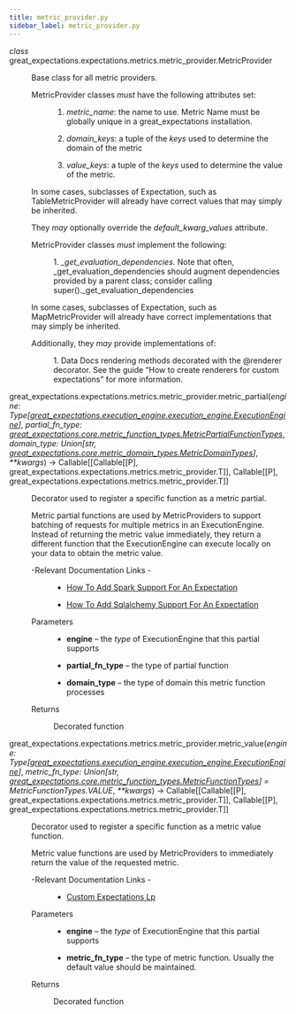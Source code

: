 ```yaml
---
title: metric_provider.py
sidebar_label: metric_provider.py
---
```



<section class="sphinx-api-doc" id="metric-provider">

<dl class="py class">
<dt class="sig sig-object py">
<em class="property"><span class="pre">class</span><span class="w"> </span></em><span class="sig-prename descclassname"><span class="pre">great_expectations.expectations.metrics.metric_provider.</span></span><span class="sig-name descname"><span class="pre">MetricProvider</span></span></dt>
<dd><p>Base class for all metric providers.</p>
<dl class="simple">
<dt>MetricProvider classes <em>must</em> have the following attributes set:</dt><dd><ol class="arabic simple">
<li><p><cite>metric_name</cite>: the name to use. Metric Name must be globally unique in
a great_expectations installation.</p></li>
<li><p><cite>domain_keys</cite>: a tuple of the <em>keys</em> used to determine the domain of the
metric</p></li>
<li><p><cite>value_keys</cite>: a tuple of the <em>keys</em> used to determine the value of
the metric.</p></li>
</ol>
</dd>
</dl>
<p>In some cases, subclasses of Expectation, such as TableMetricProvider will already
have correct values that may simply be inherited.</p>
<p>They <em>may</em> optionally override the <cite>default_kwarg_values</cite> attribute.</p>
<dl class="simple">
<dt>MetricProvider classes <em>must</em> implement the following:</dt><dd><p>1. <cite>_get_evaluation_dependencies</cite>. Note that often, _get_evaluation_dependencies should
augment dependencies provided by a parent class; consider calling super()._get_evaluation_dependencies</p>
</dd>
</dl>
<p>In some cases, subclasses of Expectation, such as MapMetricProvider will already
have correct implementations that may simply be inherited.</p>
<dl class="simple">
<dt>Additionally, they <em>may</em> provide implementations of:</dt><dd><p>1. Data Docs rendering methods decorated with the @renderer decorator. See the guide
“How to create renderers for custom expectations” for more information.</p>
</dd>
</dl>
</dd></dl>
<dl class="py function">
<dt class="sig sig-object py">
<span class="sig-prename descclassname"><span class="pre">great_expectations.expectations.metrics.metric_provider.</span></span><span class="sig-name descname"><span class="pre">metric_partial</span></span><span class="sig-paren">(</span><em class="sig-param"><span class="n"><span class="pre">engine</span></span><span class="p"><span class="pre">:</span></span><span class="w"> </span><span class="n"><span class="pre">Type</span><span class="p"><span class="pre">[</span></span><a class="reference internal" href="https://docs.greatexpectations.io/docs/0.17.23/reference/api/execution_engine/ExecutionEngine_class#great_expectations.execution_engine.ExecutionEngine" title="great_expectations.execution_engine.execution_engine.ExecutionEngine"><span class="pre">great_expectations.execution_engine.execution_engine.ExecutionEngine</span></a><span class="p"><span class="pre">]</span></span></span></em>, <em class="sig-param"><span class="n"><span class="pre">partial_fn_type</span></span><span class="p"><span class="pre">:</span></span><span class="w"> </span><span class="n"><a class="reference internal" href="https://docs.greatexpectations.io/docs/0.17.23/reference/api/core/metric_function_types/MetricPartialFunctionTypes_class#great_expectations.core.metric_function_types.MetricPartialFunctionTypes" title="great_expectations.core.metric_function_types.MetricPartialFunctionTypes"><span class="pre">great_expectations.core.metric_function_types.MetricPartialFunctionTypes</span></a></span></em>, <em class="sig-param"><span class="n"><span class="pre">domain_type</span></span><span class="p"><span class="pre">:</span></span><span class="w"> </span><span class="n"><span class="pre">Union</span><span class="p"><span class="pre">[</span></span><span class="pre">str</span><span class="p"><span class="pre">,</span></span><span class="w"> </span><a class="reference internal" href="https://docs.greatexpectations.io/docs/0.17.23/reference/api/core/metric_domain_types/MetricDomainTypes_class#great_expectations.core.metric_domain_types.MetricDomainTypes" title="great_expectations.core.metric_domain_types.MetricDomainTypes"><span class="pre">great_expectations.core.metric_domain_types.MetricDomainTypes</span></a><span class="p"><span class="pre">]</span></span></span></em>, <em class="sig-param"><span class="o"><span class="pre">**</span></span><span class="n"><span class="pre">kwargs</span></span></em><span class="sig-paren">)</span> <span class="sig-return"><span class="sig-return-icon">→</span> <span class="sig-return-typehint"><span class="pre">Callable</span><span class="p"><span class="pre">[</span></span><span class="p"><span class="pre">[</span></span><span class="pre">Callable</span><span class="p"><span class="pre">[</span></span><span class="p"><span class="pre">[</span></span><span class="pre">P</span><span class="p"><span class="pre">]</span></span><span class="p"><span class="pre">,</span></span><span class="w"> </span><span class="pre">great_expectations.expectations.metrics.metric_provider.T</span><span class="p"><span class="pre">]</span></span><span class="p"><span class="pre">]</span></span><span class="p"><span class="pre">,</span></span><span class="w"> </span><span class="pre">Callable</span><span class="p"><span class="pre">[</span></span><span class="p"><span class="pre">[</span></span><span class="pre">P</span><span class="p"><span class="pre">]</span></span><span class="p"><span class="pre">,</span></span><span class="w"> </span><span class="pre">great_expectations.expectations.metrics.metric_provider.T</span><span class="p"><span class="pre">]</span></span><span class="p"><span class="pre">]</span></span></span></span></dt>
<dd><p>Decorator used to register a specific function as a metric partial.</p>
<p>Metric partial functions are used by MetricProviders to support batching of
requests for multiple metrics in an ExecutionEngine. Instead of returning
the metric value immediately, they return a different function that the
ExecutionEngine can execute locally on your data to obtain the metric value.</p>
<dl class="simple">
<dt>-Relevant Documentation Links
-</dt><dd><ul class="simple">
<li><p><a class="reference external" href="https://docs.greatexpectations.io/docs/0.17.23/guides/expectations/features_custom_expectations/how_to_add_spark_support_for_an_expectation">How To Add Spark Support For An Expectation</a></p></li>
<li><p><a class="reference external" href="https://docs.greatexpectations.io/docs/0.17.23/guides/expectations/features_custom_expectations/how_to_add_sqlalchemy_support_for_an_expectation">How To Add Sqlalchemy Support For An Expectation</a></p></li>
</ul>
</dd>
</dl>
<dl class="field-list simple">
<dt class="field-odd">Parameters</dt>
<dd class="field-odd"><ul class="simple">
<li><p><strong>engine</strong> – the <em>type</em> of ExecutionEngine that this partial supports</p></li>
<li><p><strong>partial_fn_type</strong> – the type of partial function</p></li>
<li><p><strong>domain_type</strong> – the type of domain this metric function processes</p></li>
</ul>
</dd>
<dt class="field-even">Returns</dt>
<dd class="field-even"><p>Decorated function</p>
</dd>
</dl>
</dd></dl>
<dl class="py function">
<dt class="sig sig-object py">
<span class="sig-prename descclassname"><span class="pre">great_expectations.expectations.metrics.metric_provider.</span></span><span class="sig-name descname"><span class="pre">metric_value</span></span><span class="sig-paren">(</span><em class="sig-param"><span class="n"><span class="pre">engine</span></span><span class="p"><span class="pre">:</span></span><span class="w"> </span><span class="n"><span class="pre">Type</span><span class="p"><span class="pre">[</span></span><a class="reference internal" href="https://docs.greatexpectations.io/docs/0.17.23/reference/api/execution_engine/ExecutionEngine_class#great_expectations.execution_engine.ExecutionEngine" title="great_expectations.execution_engine.execution_engine.ExecutionEngine"><span class="pre">great_expectations.execution_engine.execution_engine.ExecutionEngine</span></a><span class="p"><span class="pre">]</span></span></span></em>, <em class="sig-param"><span class="n"><span class="pre">metric_fn_type</span></span><span class="p"><span class="pre">:</span></span><span class="w"> </span><span class="n"><span class="pre">Union</span><span class="p"><span class="pre">[</span></span><span class="pre">str</span><span class="p"><span class="pre">,</span></span><span class="w"> </span><a class="reference internal" href="https://docs.greatexpectations.io/docs/0.17.23/reference/api/core/metric_function_types/MetricFunctionTypes_class#great_expectations.core.metric_function_types.MetricFunctionTypes" title="great_expectations.core.metric_function_types.MetricFunctionTypes"><span class="pre">great_expectations.core.metric_function_types.MetricFunctionTypes</span></a><span class="p"><span class="pre">]</span></span></span><span class="w"> </span><span class="o"><span class="pre">=</span></span><span class="w"> </span><span class="default_value"><span class="pre">MetricFunctionTypes.VALUE</span></span></em>, <em class="sig-param"><span class="o"><span class="pre">**</span></span><span class="n"><span class="pre">kwargs</span></span></em><span class="sig-paren">)</span> <span class="sig-return"><span class="sig-return-icon">→</span> <span class="sig-return-typehint"><span class="pre">Callable</span><span class="p"><span class="pre">[</span></span><span class="p"><span class="pre">[</span></span><span class="pre">Callable</span><span class="p"><span class="pre">[</span></span><span class="p"><span class="pre">[</span></span><span class="pre">P</span><span class="p"><span class="pre">]</span></span><span class="p"><span class="pre">,</span></span><span class="w"> </span><span class="pre">great_expectations.expectations.metrics.metric_provider.T</span><span class="p"><span class="pre">]</span></span><span class="p"><span class="pre">]</span></span><span class="p"><span class="pre">,</span></span><span class="w"> </span><span class="pre">Callable</span><span class="p"><span class="pre">[</span></span><span class="p"><span class="pre">[</span></span><span class="pre">P</span><span class="p"><span class="pre">]</span></span><span class="p"><span class="pre">,</span></span><span class="w"> </span><span class="pre">great_expectations.expectations.metrics.metric_provider.T</span><span class="p"><span class="pre">]</span></span><span class="p"><span class="pre">]</span></span></span></span></dt>
<dd><p>Decorator used to register a specific function as a metric value function.</p>
<p>Metric value functions are used by MetricProviders to immediately return
the value of the requested metric.</p>
<dl class="simple">
<dt>-Relevant Documentation Links
-</dt><dd><ul class="simple">
<li><p><a class="reference external" href="https://docs.greatexpectations.io/docs/0.17.23/guides/expectations/custom_expectations_lp">Custom Expectations Lp</a></p></li>
</ul>
</dd>
</dl>
<dl class="field-list simple">
<dt class="field-odd">Parameters</dt>
<dd class="field-odd"><ul class="simple">
<li><p><strong>engine</strong> – the <em>type</em> of ExecutionEngine that this partial supports</p></li>
<li><p><strong>metric_fn_type</strong> – the type of metric function. Usually the default value should be maintained.</p></li>
</ul>
</dd>
<dt class="field-even">Returns</dt>
<dd class="field-even"><p>Decorated function</p>
</dd>
</dl>
</dd></dl>
</section>
